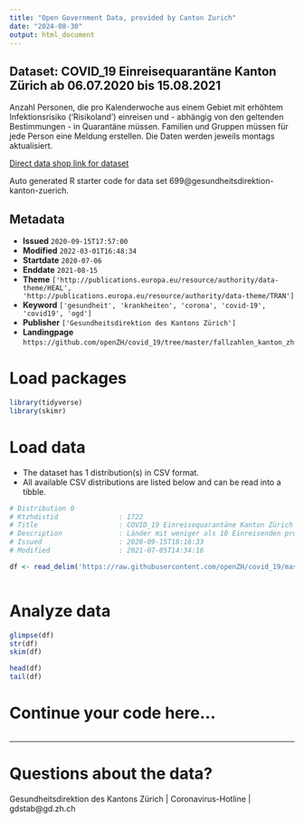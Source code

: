 ```yaml
---
title: "Open Government Data, provided by Canton Zurich"
date: "2024-08-30"
output: html_document
---
```


## Dataset: COVID_19 Einreisequarantäne Kanton Zürich ab 06.07.2020 bis 15.08.2021

Anzahl Personen, die pro Kalenderwoche aus einem Gebiet mit erhöhtem Infektionsrisiko ('Risikoland') einreisen und - abhängig von den geltenden Bestimmungen - in Quarantäne müssen. Familien und Gruppen müssen für jede Person eine Meldung erstellen. Die Daten werden jeweils montags aktualisiert.

[Direct data shop link for dataset](https://www.zh.ch/de/politik-staat/statistik-daten/datenkatalog.html#/datasets/699@gesundheitsdirektion-kanton-zuerich)

Auto generated R starter code for data set 699@gesundheitsdirektion-kanton-zuerich.

## Metadata

- **Issued** `2020-09-15T17:57:00`
- **Modified** `2022-03-01T16:48:34`
- **Startdate** `2020-07-06`
- **Enddate** `2021-08-15`
- **Theme** `['http://publications.europa.eu/resource/authority/data-theme/HEAL', 'http://publications.europa.eu/resource/authority/data-theme/TRAN']`
- **Keyword** `['gesundheit', 'krankheiten', 'corona', 'covid-19', 'covid19', 'ogd']`
- **Publisher** `['Gesundheitsdirektion des Kantons Zürich']`
- **Landingpage** `https://github.com/openZH/covid_19/tree/master/fallzahlen_kanton_zh`


# Load packages

```r

library(tidyverse)
library(skimr)

```

# Load data

-   The dataset has 1 distribution(s) in CSV format.
-   All available CSV distributions are listed below and can be read into a tibble.

```r

# Distribution 0
# Ktzhdistid               : 1722
# Title                    : COVID_19 Einreisequarantäne Kanton Zürich - Einreisen aus Risikoländern nach Kalenderwoche
# Description              : Länder mit weniger als 10 Einreisenden pro Kalenderwoche (KW) werden in der Kategorie 'andere' zusammengefasst. In den KW 52, 53 und 1/2021 ist teils alleine die Kategorie 'andere' vorhanden, in der die Einreisenden aus *allen* Ländern insgesamt zusammengefasst sind. Grund: Vom 22.12.2020 bis zum 05.01.2021 konnten die Einreisenden das Land nicht eingeben, aus dem sie einreisten.
# Issued                   : 2020-09-15T18:16:33
# Modified                 : 2021-07-05T14:34:16

df <- read_delim('https://raw.githubusercontent.com/openZH/covid_19/master/fallzahlen_kanton_zh/COVID19_Einreisequarantaene_pro_KW.csv')



```

# Analyze data

```r

glimpse(df)
str(df)
skim(df)

head(df)
tail(df)

```

# Continue your code here...

```r

```

------------------------------------------------------------------------

# Questions about the data?

Gesundheitsdirektion des Kantons Zürich | Coronavirus-Hotline | gdstab@gd.zh.ch
